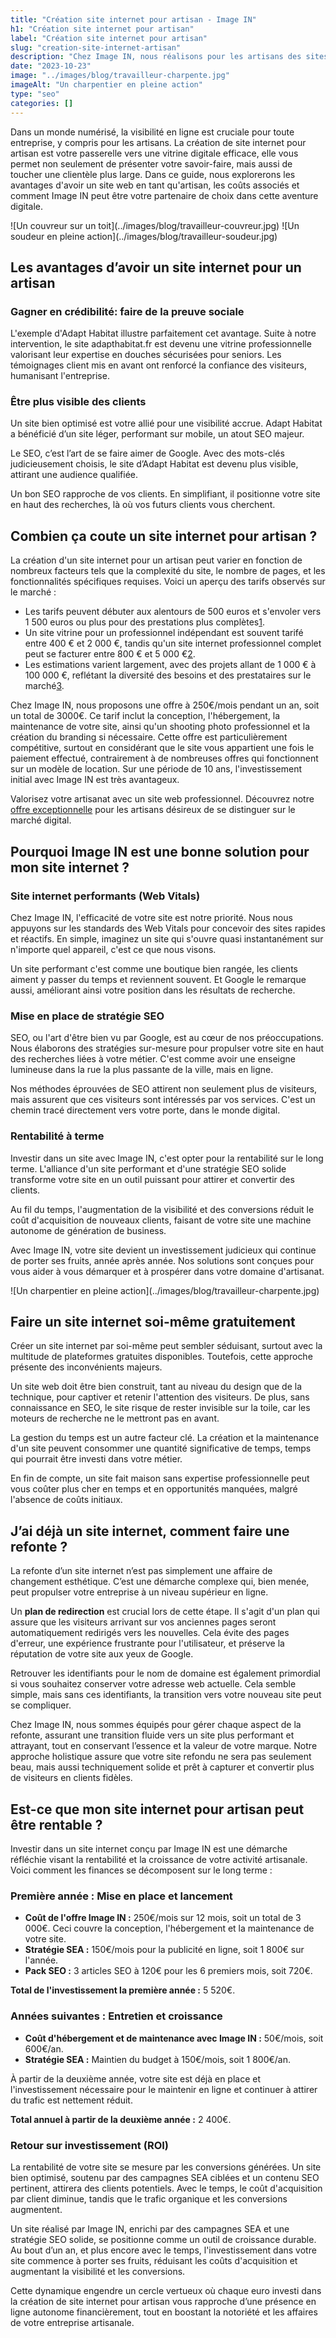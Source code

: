 ```yaml
---
title: "Création site internet pour artisan - Image IN"
h1: "Création site internet pour artisan"
label: "Création site internet pour artisan"
slug: "creation-site-internet-artisan"
description: "Chez Image IN, nous réalisons pour les artisans des sites internet qui ne sont pas de simples vitrines mais de véritables outils au service de leur savoir faire."
date: "2023-10-23"
image: "../images/blog/travailleur-charpente.jpg"
imageAlt: "Un charpentier en pleine action"
type: "seo"
categories: []
---
```



Dans un monde numérisé, la visibilité en ligne est cruciale pour toute entreprise, y compris pour les artisans. La création de site internet pour artisan est votre passerelle vers une vitrine digitale efficace, elle vous permet non seulement de présenter votre savoir-faire, mais aussi de toucher une clientèle plus large. Dans ce guide, nous explorerons les avantages d'avoir un site web en tant qu'artisan, les coûts associés et comment Image IN peut être votre partenaire de choix dans cette aventure digitale.

<Row>
  <Col xs={6}>
    ![Un couvreur sur un toit](../images/blog/travailleur-couvreur.jpg)
  </Col>
  <Col xs={6}>
    ![Un soudeur en pleine action](../images/blog/travailleur-soudeur.jpg)
  </Col>
</Row>

## Les avantages d’avoir un site internet pour un artisan

### Gagner en crédibilité: faire de la preuve sociale

L'exemple d'Adapt Habitat illustre parfaitement cet avantage. Suite à notre intervention, le site adapthabitat.fr est devenu une vitrine professionnelle valorisant leur expertise en douches sécurisées pour seniors. Les témoignages client mis en avant ont renforcé la confiance des visiteurs, humanisant l'entreprise.

### Être plus visible des clients

Un site bien optimisé est votre allié pour une visibilité accrue. Adapt Habitat a bénéficié d’un site léger, performant sur mobile, un atout SEO majeur.

Le SEO, c’est l’art de se faire aimer de Google. Avec des mots-clés judicieusement choisis, le site d’Adapt Habitat est devenu plus visible, attirant une audience qualifiée.

Un bon SEO rapproche de vos clients. En simplifiant, il positionne votre site en haut des recherches, là où vos futurs clients vous cherchent.

## Combien ça coute un site internet pour artisan ?

La création d'un site internet pour un artisan peut varier en fonction de nombreux facteurs tels que la complexité du site, le nombre de pages, et les fonctionnalités spécifiques requises. Voici un aperçu des tarifs observés sur le marché :

- Les tarifs peuvent débuter aux alentours de 500 euros et s'envoler vers 1 500 euros ou plus pour des prestations plus complètes[1](https://www.artisandubatiment.fr/trouver-chantiers/site-internet-artisan/#:~:text=Prix%20d%E2%80%99une%20cr%C3%A9ation%20de%20sites,les%20prestations%20les%20plus%20compl%C3%A8tes).
- Un site vitrine pour un professionnel indépendant est souvent tarifé entre 400 € et 2 000 €, tandis qu'un site internet professionnel complet peut se facturer entre 800 € et 5 000 €[2](https://blog.simplebo.fr/combien-coute-creation-site-internet-professionnel#:~:text=Pour%20vous%20donner%20un%20ordre,%E2%82%AC%20et%205%20000%20%E2%82%AC).
- Les estimations varient largement, avec des projets allant de 1 000 € à 100 000 €, reflétant la diversité des besoins et des prestataires sur le marché[3](https://reestart.com/prix-site-internet/#:~:text=Ces%20estimations%20sont%20bas%C3%A9es%20sur,freelances%20et%20des%20agences%20web).

Chez Image IN, nous proposons une offre à 250€/mois pendant un an, soit un total de 3000€. Ce tarif inclut la conception, l'hébergement, la maintenance de votre site, ainsi qu'un shooting photo professionnel et la création du branding si nécessaire. Cette offre est particulièrement compétitive, surtout en considérant que le site vous appartient une fois le paiement effectué, contrairement à de nombreuses offres qui fonctionnent sur un modèle de location. Sur une période de 10 ans, l'investissement initial avec Image IN est très avantageux.

Valorisez votre artisanat avec un site web professionnel. Découvrez notre [offre exceptionnelle](/votre-site-a-250-euros-par-mois-pendant-1-an/) pour les artisans désireux de se distinguer sur le marché digital.

## Pourquoi Image IN est une bonne solution pour mon site internet ?

### Site internet performants (Web Vitals)

Chez Image IN, l'efficacité de votre site est notre priorité. Nous nous appuyons sur les standards des Web Vitals pour concevoir des sites rapides et réactifs. En simple, imaginez un site qui s'ouvre quasi instantanément sur n'importe quel appareil, c'est ce que nous visons.

Un site performant c'est comme une boutique bien rangée, les clients aiment y passer du temps et reviennent souvent. Et Google le remarque aussi, améliorant ainsi votre position dans les résultats de recherche.

### Mise en place de stratégie SEO

SEO, ou l'art d'être bien vu par Google, est au cœur de nos préoccupations. Nous élaborons des stratégies sur-mesure pour propulser votre site en haut des recherches liées à votre métier. C'est comme avoir une enseigne lumineuse dans la rue la plus passante de la ville, mais en ligne.

Nos méthodes éprouvées de SEO attirent non seulement plus de visiteurs, mais assurent que ces visiteurs sont intéressés par vos services. C'est un chemin tracé directement vers votre porte, dans le monde digital.

### Rentabilité à terme

Investir dans un site avec Image IN, c'est opter pour la rentabilité sur le long terme. L'alliance d'un site performant et d'une stratégie SEO solide transforme votre site en un outil puissant pour attirer et convertir des clients.

Au fil du temps, l'augmentation de la visibilité et des conversions réduit le coût d'acquisition de nouveaux clients, faisant de votre site une machine autonome de génération de business.

Avec Image IN, votre site devient un investissement judicieux qui continue de porter ses fruits, année après année. Nos solutions sont conçues pour vous aider à vous démarquer et à prospérer dans votre domaine d'artisanat.

<Row>
  <Col xs={12}>
    ![Un charpentier en pleine action](../images/blog/travailleur-charpente.jpg)
  </Col>
</Row>

## Faire un site internet soi-même gratuitement

Créer un site internet par soi-même peut sembler séduisant, surtout avec la multitude de plateformes gratuites disponibles. Toutefois, cette approche présente des inconvénients majeurs.

Un site web doit être bien construit, tant au niveau du design que de la technique, pour captiver et retenir l'attention des visiteurs. De plus, sans connaissance en SEO, le site risque de rester invisible sur la toile, car les moteurs de recherche ne le mettront pas en avant.

La gestion du temps est un autre facteur clé. La création et la maintenance d'un site peuvent consommer une quantité significative de temps, temps qui pourrait être investi dans votre métier.

En fin de compte, un site fait maison sans expertise professionnelle peut vous coûter plus cher en temps et en opportunités manquées, malgré l'absence de coûts initiaux.

## J’ai déjà un site internet, comment faire une refonte ?

La refonte d’un site internet n’est pas simplement une affaire de changement esthétique. C’est une démarche complexe qui, bien menée, peut propulser votre entreprise à un niveau supérieur en ligne.

Un **plan de redirection** est crucial lors de cette étape. Il s'agit d'un plan qui assure que les visiteurs arrivant sur vos anciennes pages seront automatiquement redirigés vers les nouvelles. Cela évite des pages d'erreur, une expérience frustrante pour l'utilisateur, et préserve la réputation de votre site aux yeux de Google.

Retrouver les identifiants pour le nom de domaine est également primordial si vous souhaitez conserver votre adresse web actuelle. Cela semble simple, mais sans ces identifiants, la transition vers votre nouveau site peut se compliquer.

Chez Image IN, nous sommes équipés pour gérer chaque aspect de la refonte, assurant une transition fluide vers un site plus performant et attrayant, tout en conservant l’essence et la valeur de votre marque. Notre approche holistique assure que votre site refondu ne sera pas seulement beau, mais aussi techniquement solide et prêt à capturer et convertir plus de visiteurs en clients fidèles.

## Est-ce que mon site internet pour artisan peut être rentable ?

Investir dans un site internet conçu par Image IN est une démarche réfléchie visant la rentabilité et la croissance de votre activité artisanale. Voici comment les finances se décomposent sur le long terme :

### Première année : Mise en place et lancement

- **Coût de l'offre Image IN :** 250€/mois sur 12 mois, soit un total de 3 000€. Ceci couvre la conception, l'hébergement et la maintenance de votre site.
- **Stratégie SEA :** 150€/mois pour la publicité en ligne, soit 1 800€ sur l'année.
- **Pack SEO :** 3 articles SEO à 120€ pour les 6 premiers mois, soit 720€.

**Total de l'investissement la première année :** 5 520€.

### Années suivantes : Entretien et croissance

- **Coût d'hébergement et de maintenance avec Image IN :** 50€/mois, soit 600€/an.
- **Stratégie SEA :** Maintien du budget à 150€/mois, soit 1 800€/an.

À partir de la deuxième année, votre site est déjà en place et l'investissement nécessaire pour le maintenir en ligne et continuer à attirer du trafic est nettement réduit.

**Total annuel à partir de la deuxième année :** 2 400€.

### Retour sur investissement (ROI)

La rentabilité de votre site se mesure par les conversions générées. Un site bien optimisé, soutenu par des campagnes SEA ciblées et un contenu SEO pertinent, attirera des clients potentiels. Avec le temps, le coût d'acquisition par client diminue, tandis que le trafic organique et les conversions augmentent.

Un site réalisé par Image IN, enrichi par des campagnes SEA et une stratégie SEO solide, se positionne comme un outil de croissance durable. Au bout d’un an, et plus encore avec le temps, l'investissement dans votre site commence à porter ses fruits, réduisant les coûts d'acquisition et augmentant la visibilité et les conversions.

Cette dynamique engendre un cercle vertueux où chaque euro investi dans la création de site internet pour artisan vous rapproche d’une présence en ligne autonome financièrement, tout en boostant la notoriété et les affaires de votre entreprise artisanale.